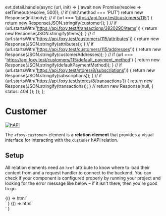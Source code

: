 
  evt.detail.handle(async (url, init) => {
    await new Promise(resolve => setTimeout(resolve, 500));
    //
    if (init?.method === 'PUT') return new Response(init.body);
    //
    if (url === 'https://api.foxy.test/customers/115') {
      return new Response(JSON.stringify(customer));
    }
    //
    if (url.startsWith('https://api.foxy.test/transactions/3820290/items')) {
      return new Response(JSON.stringify(items));
    }
    //
    if (url.startsWith('https://api.foxy.test/customers/115/attributes')) {
      return new Response(JSON.stringify(attributes));
    }
    //
    if (url.startsWith('https://api.foxy.test/customers/115/addresses')) {
      return new Response(JSON.stringify(customerAddresses));
    }
    //
    if (url === 'https://api.foxy.test/customers/115/default_payment_method') {
      return new Response(JSON.stringify(defaultPaymentMethod));
    }
    //
    if (url.startsWith('https://api.foxy.test/stores/8/subscriptions')) {
      return new Response(JSON.stringify(subscriptions));
    }
    //
    if (url.startsWith('https://api.foxy.test/stores/8/transactions')) {
      return new Response(JSON.stringify(transactions));
    }
    //
    return new Response(null, { status: 404 });
  });
};

<Meta title="Other / Customer" component="foxy-customer" />

# Customer

[![hAPI](https://img.shields.io/badge/hAPI-customer-green.svg)](https://api.foxycart.com/rels/customer)

The `<foxy-customer>` element is a **relation element** that provides a visual interface for interacting with the `customer` hAPI relation.

## Setup

All relation elements need an `href` attribute to know where to load their content from and a request handler to connect to the backend. You can check if your component is configured properly by running your project and looking for the error message like below – if it isn't there, then you're good to go.

<Canvas>
  <Story name="Default" height="320px">
    {() =>
      html`
        <div class="container mx-auto p-2 sm:p-4 md:p-6 lg:p-8">
          <foxy-customer></foxy-customer>
        </div>
      `
    }
  </Story>
</Canvas>

<Canvas height="320px">
  <Story name="Configured">
    {() =>
      html`
        <div class="container mx-auto p-2 sm:p-4 md:p-6 lg:p-8">
          <foxy-customer href="https://api.foxy.test/customers/115" @request=${handleRequest}>
          </foxy-customer>
        </div>
      `
    }
  </Story>
</Canvas>
